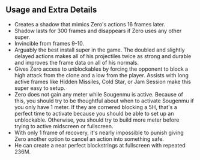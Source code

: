 ## Usage and Extra Details

- Creates a shadow that mimics Zero's actions 16 frames later.
- Shadow lasts for 300 frames and disappears if Zero uses any other super.
- Invincible from frames 9-10.
- Arguably the best install super in the game. The doubled and slightly delayed actions makes all of his projectiles twice as strong and durable and improves the frame data on all of his normals.
- Gives Zero access to unblockables by forcing the opponent to block a high attack from the clone and a low from the player. Assists with long active frames like Hidden Missiles, Cold Star, or Jam Session
  make this super easy to setup.
- Zero does not gain any meter while Sougenmu is active. Because of this, you should try to be thoughtful about when to activate Sougenmu if you only have 1 meter. If they are cornered blocking a <InputBlock>5H</InputBlock>,
  that's a perfect time to activate because you should be able to set up an unblockable. Otherwise, you should try to build more meter before trying to active midscreen or fullscreen.
- With only 1 frame of recovery, it's nearly impossible to punish giving Zero another option to cancel an action into something safe.
- He can create a near perfect blockstrings at fullscreen with repeated <InputBlock>236M</InputBlock>.
